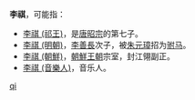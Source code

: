 '''李祺'''，可能指：

*[[李祺_(祁王)|李祺 (祁王)]]，是[[唐昭宗|唐昭宗]]的第七子。
*[[李祺_(明朝)|李祺 (明朝)]]，[[李善長|李善長]]次子，被[[朱元璋|朱元璋]]招为[[驸马|驸马]]。
*[[李祺_(朝鮮)|李祺 (朝鮮)]]，[[朝鮮王朝|朝鮮王朝]]宗室，封江翎副正。
*[[李祺_(音樂人)|李祺 (音樂人)]]，音乐人。

{{disambig}}

[[Category:二字李姓人名消歧义|qi]]